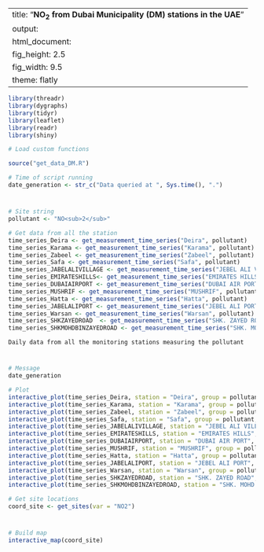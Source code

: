 
---
title: "**NO<sub>2</sub> from Dubai Municipality (DM) stations in the UAE**"
output:
  html_document:
    fig_height: 2.5
    fig_width: 9.5
    theme: flatly
---

```{r set_up, message = FALSE, echo = FALSE, warning = FALSE}
library(threadr)
library(dygraphs)
library(tidyr)
library(leaflet)
library(readr)
library(shiny)

# Load custom functions

source("get_data_DM.R")

# Time of script running
date_generation <- str_c("Data queried at ", Sys.time(), ".")
```
# 

## 
```{r import_data, message = FALSE, echo = FALSE, results = "hide", cache = TRUE, warning = FALSE}

# Site string
pollutant <- "NO<sub>2</sub>"

# Get data from all the station
time_series_Deira <- get_measurement_time_series("Deira", pollutant)
time_series_Karama <- get_measurement_time_series("Karama", pollutant)
time_series_Zabeel <- get_measurement_time_series("Zabeel", pollutant)
time_series_Safa <- get_measurement_time_series("Safa", pollutant)
time_series_JABELALIVILLAGE <- get_measurement_time_series("JEBEL ALI VILLAGE", pollutant)
time_series_EMIRATESHILLS<- get_measurement_time_series("EMIRATES HILLS", pollutant)
time_series_DUBAIAIRPORT <- get_measurement_time_series("DUBAI AIR PORT", pollutant)
time_series_MUSHRIF <- get_measurement_time_series("MUSHRIF", pollutant)
time_series_Hatta <- get_measurement_time_series("Hatta", pollutant)
time_series_JABELALIPORT <- get_measurement_time_series("JEBEL ALI PORT", pollutant)
time_series_Warsan <- get_measurement_time_series("Warsan", pollutant)
time_series_SHKZAYEDROAD  <- get_measurement_time_series("SHK. ZAYED ROAD", pollutant)
time_series_SHKMOHDBINZAYEDROAD <- get_measurement_time_series("SHK. MOHD. BIN ZAYED ROAD", pollutant)

```

 `Daily data from all the monitoring stations measuring the pollutant`
 
# 

## 

```{r plot_NCMS_NO2, echo = FALSE, cache = TRUE}
# Message
date_generation

# Plot
interactive_plot(time_series_Deira, station = "Deira", group = pollutant, pollu= "NO2")
interactive_plot(time_series_Karama, station = "Karama", group = pollutant, pollu= "NO2")
interactive_plot(time_series_Zabeel, station = "Zabeel", group = pollutant, pollu= "NO2")
interactive_plot(time_series_Safa, station = "Safa", group = pollutant, pollu= "NO2")
interactive_plot(time_series_JABELALIVILLAGE, station = "JEBEL ALI VILLAGE", group = pollutant, pollu= "NO2")
interactive_plot(time_series_EMIRATESHILLS, station = "EMIRATES HILLS", group = pollutant, pollu= "NO2")
interactive_plot(time_series_DUBAIAIRPORT, station = "DUBAI AIR PORT", group = pollutant, pollu= "NO2")
interactive_plot(time_series_MUSHRIF, station = "MUSHRIF", group = pollutant, pollu= "NO2")
interactive_plot(time_series_Hatta, station = "Hatta", group = pollutant, pollu= "NO2")
interactive_plot(time_series_JABELALIPORT, station = "JEBEL ALI PORT", group = pollutant, pollu= "NO2")
interactive_plot(time_series_Warsan, station = "Warsan", group = pollutant, pollu= "NO2")
interactive_plot(time_series_SHKZAYEDROAD, station = "SHK. ZAYED ROAD", group = pollutant, pollu= "NO2")
interactive_plot(time_series_SHKMOHDBINZAYEDROAD, station = "SHK. MOHD. BIN ZAYED ROAD", group = pollutant, pollu= "NO2")

```


```{r import_data_for_map, message = FALSE, echo = FALSE, results = "hide", cache = TRUE}
# Get site locations
coord_site <- get_sites(var = "NO2")

```
#
 
##

```{r map, fig.height = 8, echo = FALSE, message = FALSE, cache = TRUE}
# Build map
interactive_map(coord_site)
```

 
 